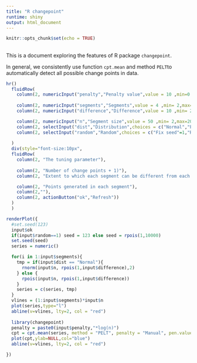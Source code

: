 ---
title: "R changepoint"
runtime: shiny
output: html_document
---

```{r setup, include=FALSE}
knitr::opts_chunk$set(echo = TRUE)
```

##

This is a document exploring the features of R package `changepoint`.


In general, we consistently use function `cpt.mean` and method `PELT`to automatically detect all possible change points in data. 

```{r, echo=FALSE}
hr()
  fluidRow(
    column(2, numericInput("penalty","Penalty value",value = 10 ,min=0.1,max=10,step = 0.1)),
    
    column(2, numericInput("segments","Segments",value = 4 ,min= 2,max=20,step = 1)),
    column(2, numericInput("difference","Difference",value = 10 ,min= 2,max=100,step = 1)),

    column(2, numericInput("n","Segment size",value = 50 ,min= 2,max=2000,step = 1)),
    column(2, selectInput("dist","Distribution",choices = c("Normal","Poisson"))),
    column(2, selectInput("random","Random",choices = c("Fix seed"=1,"Random seed"=2), selected = 2))
    
  )
  div(style="font-size:10px",
  fluidRow(
    column(2, "The tuning parameter"),
    
    column(2, "Number of change points + 1)"),
    column(2, "Extent to which each segment can be different from each other"),

    column(2, "Points generated in each segment"),
    column(2,""),
    column(2, actionButton("ok","Refresh"))
  )
  )
```

```{r, echo = FALSE}
renderPlot({
  #set.seed(123)
  input$ok
  if(input$random==1) seed = 123 else seed = rpois(1,10000)
  set.seed(seed)
  series = numeric()

  for(i in 1:input$segments){
    tmp = if(input$dist == "Normal"){
      rnorm(input$n, rpois(1,input$difference),2)
    } else {
      rpois(input$n, rpois(1,input$difference))
    }
    series = c(series, tmp)
  }
  vlines = (1:input$segments)*input$n
  plot(series,type="l")
  abline(v=vlines, lty=2, col = "red")
  
  library(changepoint)
  penalty = paste0(input$penalty,"*log(n)")
  cpt = cpt.mean(series, method = "PELT", penalty = "Manual", pen.value = penalty)
  plot(cpt,ylab=NULL,col="blue")
  abline(v=vlines, lty=2, col = "red")

})
```
